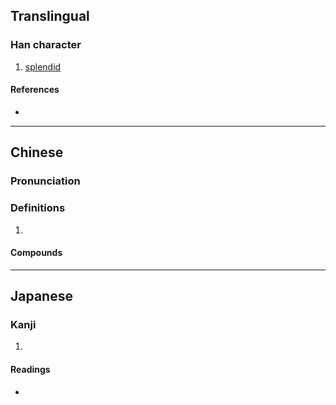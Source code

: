 {{character info/new}}
==Translingual==

===Han character===
{{Han char|rn=96|rad=玉|as=12|sn=16|four=17127|canj=MGNHB|ids=⿰𤣩矞}}

# [[splendid]]

====References====
* {{Han ref|kx=0742.030|dkj=21239|dj=1151.160|hdz=21138.160|uh=749A|ud=29850|bh=EA63|bd=60003}}

----

==Chinese==
{{zh-forms}}

===Pronunciation===
{{zh-pron
|m=qióng
|m-s=
|dg=
|c=ging4
|c-t=
|g=
|h=pfs=
|j=
|mb=
|md=
|mn=
|mn-t=
|w=
|x=
|mc=y
|oc=y
|cat=n
}}

===Definitions===
{{zh-hanzi}}

# {{rfdef|lang=zh}}

====Compounds====
{{zh-der|璚漿|璚枝}}

----

==Japanese==

===Kanji===
{{ja-kanji|grade=|rs=玉12}}

# {{defn|lang=ja|sort=玉12}}

====Readings====
* {{ja-readings|on=けい,ぎょう,けつ,けち|kun=|nanori=}}